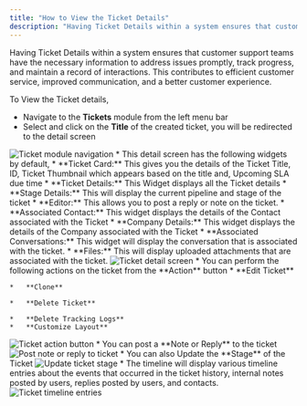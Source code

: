 ```yaml
---
title: "How to View the Ticket Details"
description: "Having Ticket Details within a system ensures that customer support teams have the necessary information to address issues promptly, track progress, a..."
---
```


Having Ticket Details within a system ensures that customer support teams have the necessary information to address issues promptly, track progress, and maintain a record of interactions. This contributes to efficient customer service, improved communication, and a better customer experience.

To View the Ticket details,

*   Navigate to the **Tickets** module from the left menu bar
*   Select and click on the **Title** of the created ticket, you will be redirected to the detail screen

<img src="https://support.salesmate.io/hc/article_attachments/26031294671001" alt="Ticket module navigation" />
*   This detail screen has the following widgets by default,
    *   **Ticket Card:** This gives you the details of the Ticket Title, ID, Ticket Thumbnail which appears based on the title and, Upcoming SLA due time
    *   **Ticket Details:** This Widget displays all the Ticket details
    *   **Stage Details:** This will display the current pipeline and stage of the ticket
    *   **Editor:** This allows you to post a reply or note on the ticket.
    *   **Associated Contact:** This widget displays the details of the Contact associated with the Ticket
    *   **Company Details:** This widget displays the details of the Company associated with the Ticket
    *   **Associated Conversations:** This widget will display the conversation that is associated with the ticket.
    *   **Files:** This will display uploaded attachments that are associated with the ticket.

<img src="https://support.salesmate.io/hc/article_attachments/26029037143705" alt="Ticket detail screen" />
*   You can perform the following actions on the ticket from the **Action** button
    *   **Edit Ticket**
        
    *   **Clone**
        
    *   **Delete Ticket**
        
    *   **Delete Tracking Logs**
    *   **Customize Layout**

<img src="https://support.salesmate.io/hc/article_attachments/26029255113497" alt="Ticket action button" />
*   You can post a **Note or Reply** to the ticket

<img src="https://support.salesmate.io/hc/article_attachments/26029455797657" alt="Post note or reply to ticket" />
*   You can also Update the **Stage** of the Ticket

<img src="https://support.salesmate.io/hc/article_attachments/26029471240345" alt="Update ticket stage" />
*   The timeline will display various timeline entries about the events that occurred in the ticket history, internal notes posted by users, replies posted by users, and contacts.

<img src="https://support.salesmate.io/hc/article_attachments/26029570455705" alt="Ticket timeline entries" />